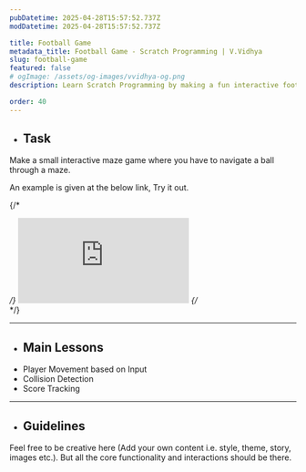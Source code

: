 ```yaml
---
pubDatetime: 2025-04-28T15:57:52.737Z
modDatetime: 2025-04-28T15:57:52.737Z

title: Football Game
metadata_title: Football Game - Scratch Programming | V.Vidhya
slug: football-game
featured: false
# ogImage: /assets/og-images/vvidhya-og.png
description: Learn Scratch Programming by making a fun interactive football game.

order: 40
---
```



- ## Task

Make a small interactive maze game where you have to navigate a ball through a maze.

An example is given at the below link, Try it out.

<LinkMd href="https://scratch.mit.edu/projects/1164124817" title="Scratch Project Link" />

{/* <div class="scratch-project-preview-container"> */}
    <iframe src="https://scratch.mit.edu/projects/1164124817/embed" class="scratch-project-iframe" allowtransparency="true" frameborder="0" scrolling="no" allowfullscreen></iframe>
{/* </div> */}

---

- ## Main Lessons

<ul class="dash-ul">
    <li>Player Movement based on Input</li>
    <li>Collision Detection</li>
    <li>Score Tracking</li>
</ul>

---

- ## Guidelines

Feel free to be creative here (Add your own content i.e. style, theme, story, images etc.). But all the core functionality and interactions should be there.